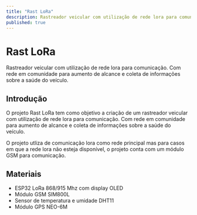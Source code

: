 ```yaml
---
title: "Rast LoRa"
description: Rastreador veicular com utilização de rede lora para comunicação. Com rede em comunidade para aumento de alcance e coleta de informações sobre a saúde do veículo.
published: true
---
```


# Rast LoRa

Rastreador veicular com utilização de rede lora para comunicação. Com rede em comunidade para aumento de alcance e coleta de informações sobre a saúde do veículo.

## Introdução

O projeto Rast LoRa tem como objetivo a criação de um rastreador veicular com utilização de rede lora para comunicação. Com rede em comunidade para aumento de alcance e coleta de informações sobre a saúde do veículo.

O projeto utliza de comunicação lora como rede principal mas para casos em que a rede lora não esteja disponível, o projeto conta com um módulo GSM para comunicação.

## Materiais

- ESP32 LoRa 868/915 Mhz com display OLED
- Módulo GSM SIM800L
- Sensor de temperatura e umidade DHT11
- Módulo GPS NEO-6M

